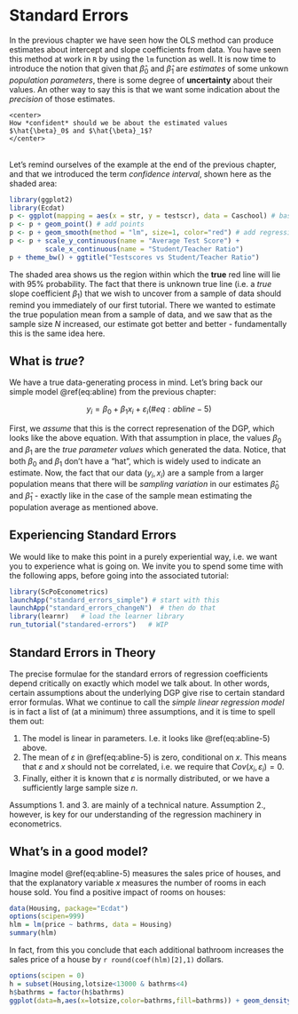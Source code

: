 # Standard Errors {#std-errors}

In the previous chapter we have seen how the OLS method can produce estimates about intercept and slope coefficients from data. You have seen this method at work in `R` by using the `lm` function as well. It is now time to introduce the notion that given that $\hat{\beta}_0$ and $\hat{\beta}_1$ are *estimates* of some unkown *population parameters*, there is some degree of **uncertainty** about their values. An other way to say this is that we want some indication about the *precision* of those estimates. 

```block
<center>
How *confident* should we be about the estimated values $\hat{\beta}_0$ and $\hat{\beta}_1$?
</center>
```
<br>
Let's remind ourselves of the example at the end of the previous chapter, and that we introduced the term *confidence interval*, shown here as the shaded area:

```r
library(ggplot2)
library(Ecdat)
p <- ggplot(mapping = aes(x = str, y = testscr), data = Caschool) # base plot
p <- p + geom_point() # add points
p <- p + geom_smooth(method = "lm", size=1, color="red") # add regression line
p <- p + scale_y_continuous(name = "Average Test Score") + 
         scale_x_continuous(name = "Student/Teacher Ratio")
p + theme_bw() + ggtitle("Testscores vs Student/Teacher Ratio")
```
  
The shaded area shows us the region within which the **true** red line will lie with 95% probability. The fact that there is unknown true line (i.e. a *true* slope coefficient $\beta_1$) that we wish to uncover from a sample of data should remind you immediately of our first tutorial. There we wanted to estimate the true population mean from a sample of data, and we saw that as the sample size $N$ increased, our estimate got better and better - fundamentally this is the same idea here.

## What is *true*?

We have a true data-generating process in mind. Let's bring back our simple model \@ref(eq:abline) from the previous chapter:

$$
y_i = \beta_0 + \beta_1 x_i + \varepsilon_i (\#eq:abline-5)
$$ 

First, we *assume* that this is the correct represenation of the DGP, which looks like the above equation. With that assumption in place, the values $\beta_0$ and $\beta_1$ are the *true parameter values* which generated the data. Notice, that both $\beta_0$ and $\beta_1$ don't have a "hat", which is widely used to indicate an estimate. Now, the fact that our data $(y_i,x_i)$ are a sample from a larger population means that there will be *sampling variation* in our estimates $\hat{\beta}_0$ and $\hat{\beta}_1$ - exactly like in the case of the sample mean estimating the population average as mentioned above.

## Experiencing Standard Errors

We would like to make this point in a purely experiential way, i.e. we want you to experience what is going on. We invite you to spend some time with the following apps, before going into the associated tutorial:

```r
library(ScPoEconometrics)
launchApp("standard_errors_simple") # start with this
launchApp("standard_errors_changeN")  # then do that
library(learnr)   # load the learner library
run_tutorial("standared-errors")   # WIP
```

## Standard Errors in Theory

The precise formulae for the standard errors of regression coefficients depend critically on exactly which model we talk about. In other words, certain assumptions about the underlying DGP give rise to certain standard error formulas. What we continue to call the *simple linear regression model* is in fact a list of (at a minimum) three assumptions, and it is time to spell them out:

1. The model is linear in parameters. I.e. it looks like \@ref(eq:abline-5) above.
1. The mean of $\varepsilon$ in \@ref(eq:abline-5) is zero, conditional on $x$. This means that $\varepsilon$ and $x$ should not be correlated, i.e. we require that $Cov(x_i,\varepsilon_i) = 0$.
1. Finally, either it is known that $\varepsilon$ is normally distributed, or we have a sufficiently large sample size $n$.

Assumptions 1. and 3. are mainly of a technical nature. Assumption 2., however, is key for our understanding of the regression machinery in econometrics. 


## What's in a good model?

Imagine model \@ref(eq:abline-5) measures the sales price of houses, and that the explanatory variable $x$ measures the number of rooms in each house sold. You find a positive impact of rooms on houses:

```r
data(Housing, package="Ecdat")
options(scipen=999)
hlm = lm(price ~ bathrms, data = Housing)
summary(hlm)
```

In fact, from this you conclude that each additional bathroom increases the sales price of a house by `r round(coef(hlm)[2],1)` dollars.



```r
options(scipen = 0)
h = subset(Housing,lotsize<13000 & bathrms<4)
h$bathrms = factor(h$bathrms)
ggplot(data=h,aes(x=lotsize,color=bathrms,fill=bathrms)) + geom_density(alpha=0.2,size=1) + theme_bw()
```
